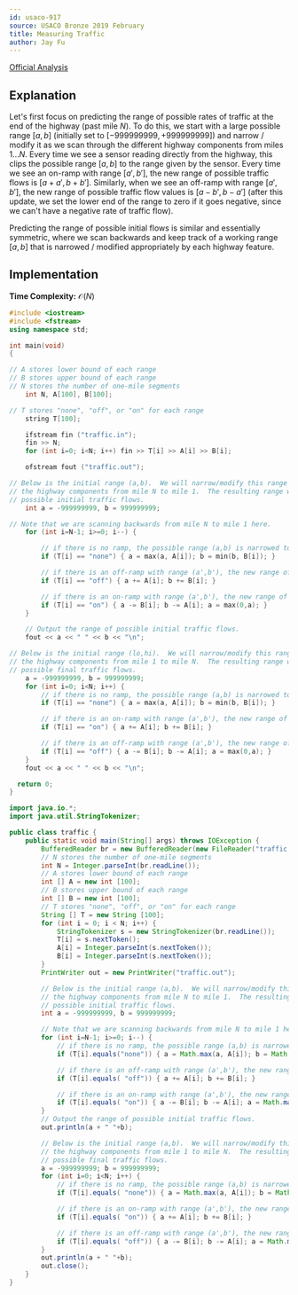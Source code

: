 ```yaml
---
id: usaco-917
source: USACO Bronze 2019 February
title: Measuring Traffic
author: Jay Fu
---
```


[Official Analysis](http://www.usaco.org/current/data/sol_traffic_bronze_feb19.html)

## Explanation

Let's first focus on predicting the range of possible rates of traffic at the end of the highway (past mile $N$). To do this, we start with a large possible range $[a,b]$ (initially set to $[−999999999,+999999999]$) and narrow / modify it as we scan through the different highway components from miles $1\dots N$. Every time we see a sensor reading directly from the highway, this clips the possible range $[a,b]$ to the range given by the sensor. Every time we see an on-ramp with range $[a',b']$, the new range of possible traffic flows is $[a+a',b+b']$. Similarly, when we see an off-ramp with range $[a',b']$, the new range of possible traffic flow values is $[a−b',b−a']$ (after this update, we set the lower end of the range to zero if it goes negative, since we can't have a negative rate of traffic flow).

Predicting the range of possible initial flows is similar and essentially symmetric, where we scan backwards and keep track of a working range $[a,b]$ that is narrowed / modified appropriately by each highway feature.

## Implementation

**Time Complexity:** $\mathcal{O}(N)$

<LanguageSection>

<CPPSection>

```cpp
#include <iostream>
#include <fstream>
using namespace std;

int main(void)
{

// A stores lower bound of each range
// B stores upper bound of each range
// N stores the number of one-mile segments
    int N, A[100], B[100];

// T stores "none", "off", or "on" for each range
    string T[100];

    ifstream fin ("traffic.in");
    fin >> N;
    for (int i=0; i<N; i++) fin >> T[i] >> A[i] >> B[i];

    ofstream fout ("traffic.out");

// Below is the initial range (a,b).  We will narrow/modify this range as we scan through
// the highway components from mile N to mile 1.  The resulting range will be the range of
// possible initial traffic flows.
    int a = -999999999, b = 999999999;

// Note that we are scanning backwards from mile N to mile 1 here.
    for (int i=N-1; i>=0; i--) {

        // if there is no ramp, the possible range (a,b) is narrowed to the range given by the sensor.
        if (T[i] == "none") { a = max(a, A[i]); b = min(b, B[i]); }

        // if there is an off-ramp with range (a',b'), the new range of possible traffic flows is (a+a',b+b')
        if (T[i] == "off") { a += A[i]; b += B[i]; }

        // if there is an on-ramp with range (a',b'), the new range of possible traffic flows is (a-b',b-a')
        if (T[i] == "on") { a -= B[i]; b -= A[i]; a = max(0,a); }
    }

    // Output the range of possible initial traffic flows.
    fout << a << " " << b << "\n";

// Below is the initial range (lo,hi).  We will narrow/modify this range as we scan through
// the highway components from mile 1 to mile N.  The resulting range will be the range of
// possible final traffic flows.
    a = -999999999, b = 999999999;
    for (int i=0; i<N; i++) {
        // if there is no ramp, the possible range (a,b) is narrowed to the range given by the sensor.
        if (T[i] == "none") { a = max(a, A[i]); b = min(b, B[i]); }

        // if there is an on-ramp with range (a',b'), the new range of possible traffic flows is (a+a',b+b')
        if (T[i] == "on") { a += A[i]; b += B[i]; }

        // if there is an off-ramp with range (a',b'), the new range of possible traffic flows is (a-b',b-a')
        if (T[i] == "off") { a -= B[i]; b -= A[i]; a = max(0,a); }
    }
    fout << a << " " << b << "\n";

  return 0;
}

```

</CPPSection>

<JavaSection>

```java
import java.io.*;
import java.util.StringTokenizer;

public class traffic {
    public static void main(String[] args) throws IOException {
        BufferedReader br = new BufferedReader(new FileReader("traffic.in"));
        // N stores the number of one-mile segments
        int N = Integer.parseInt(br.readLine());
        // A stores lower bound of each range
        int [] A = new int [100];
        // B stores upper bound of each range
        int [] B = new int [100];
        // T stores "none", "off", or "on" for each range
        String [] T = new String [100];
        for (int i = 0; i < N; i++) {
            StringTokenizer s = new StringTokenizer(br.readLine());
            T[i] = s.nextToken();
            A[i] = Integer.parseInt(s.nextToken());
            B[i] = Integer.parseInt(s.nextToken());
        }
        PrintWriter out = new PrintWriter("traffic.out");

        // Below is the initial range (a,b).  We will narrow/modify this range as we scan through
        // the highway components from mile N to mile 1.  The resulting range will be the range of
        // possible initial traffic flows.
        int a = -999999999, b = 999999999;

        // Note that we are scanning backwards from mile N to mile 1 here.
        for (int i=N-1; i>=0; i--) {
            // if there is no ramp, the possible range (a,b) is narrowed to the range given by the sensor.
            if (T[i].equals("none")) { a = Math.max(a, A[i]); b = Math.min(b, B[i]); }

            // if there is an off-ramp with range (a',b'), the new range of possible traffic flows is (a+a',b+b')
            if (T[i].equals( "off")) { a += A[i]; b += B[i]; }

            // if there is an on-ramp with range (a',b'), the new range of possible traffic flows is (a-b',b-a')
            if (T[i].equals( "on")) { a -= B[i]; b -= A[i]; a = Math.max(0,a); }
        }
        // Output the range of possible initial traffic flows.
        out.println(a + " "+b);

        // Below is the initial range (a,b).  We will narrow/modify this range as we scan through
        // the highway components from mile 1 to mile N.  The resulting range will be the range of
        // possible final traffic flows.
        a = -999999999; b = 999999999;
        for (int i=0; i<N; i++) {
            // if there is no ramp, the possible range (a,b) is narrowed to the range given by the sensor.
            if (T[i].equals( "none")) { a = Math.max(a, A[i]); b = Math.min(b, B[i]); }

            // if there is an on-ramp with range (a',b'), the new range of possible traffic flows is (a+a',b+b')
            if (T[i].equals( "on")) { a += A[i]; b += B[i]; }

            // if there is an off-ramp with range (a',b'), the new range of possible traffic flows is (a-b',b-a')
            if (T[i].equals( "off")) { a -= B[i]; b -= A[i]; a = Math.max(0,a); }
        }
        out.println(a + " "+b);
        out.close();
    }
}
```

</JavaSection>

</LanguageSection>
